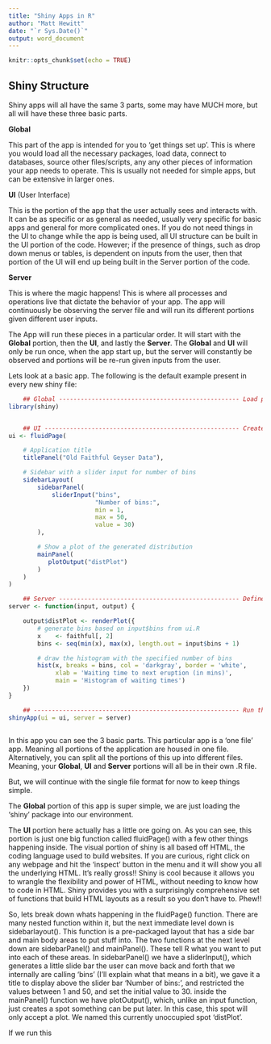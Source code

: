 ```yaml
---
title: "Shiny Apps in R"
author: "Matt Hewitt"
date: "`r Sys.Date()`"
output: word_document
---
```


```r
knitr::opts_chunk$set(echo = TRUE)
```

## Shiny Structure

Shiny apps will all have the same 3 parts, some may have MUCH more, but all will have these three basic parts. 

**Global**

This part of the app is intended for you to 'get things set up'. This is where you would load all the necessary packages, load data, connect to databases, source other files/scripts, any any other pieces of information your app needs to operate. This is usually not needed for simple apps, but can be extensive in larger ones. 

**UI** (User Interface)

This is the portion of the app that the user actually sees and interacts with. It can be as specific or as general as needed, usually very specific for basic apps and general for more complicated ones. If you do not need things in the UI to change while the app is being used, all UI structure can be built in the UI portion of the code. However; if the presence of things, such as drop down menus or tables, is dependent on inputs from the user, then that portion of the UI will end up being built in the Server portion of the code. 

**Server**

This is where the magic happens! This is where all processes and operations live that dictate the behavior of your app. The app will continuously be observing the server file and will run its different portions given different user inputs. 



The App will run these pieces in a particular order. It will start with the **Global** portion, then the **UI**, and lastly the **Server**. The **Global** and **UI** will only be run once, when the app start up, but the server will constantly be observed and portions will be re-run given inputs from the user. 



Lets look at a basic app. The following is the default example present in every new shiny file:

```r
    ## Global -------------------------------------------------- Load packages
library(shiny)


    ## UI ------------------------------------------------------ Create User Interface layout
ui <- fluidPage(

    # Application title
    titlePanel("Old Faithful Geyser Data"),

    # Sidebar with a slider input for number of bins 
    sidebarLayout(
        sidebarPanel(
            sliderInput("bins",
                        "Number of bins:",
                        min = 1,
                        max = 50,
                        value = 30)
        ),

        # Show a plot of the generated distribution
        mainPanel(
           plotOutput("distPlot")
        )
    )
)

    ## Server -------------------------------------------------- Define Server logic
server <- function(input, output) {

    output$distPlot <- renderPlot({
        # generate bins based on input$bins from ui.R
        x    <- faithful[, 2]
        bins <- seq(min(x), max(x), length.out = input$bins + 1)

        # draw the histogram with the specified number of bins
        hist(x, breaks = bins, col = 'darkgray', border = 'white',
             xlab = 'Waiting time to next eruption (in mins)',
             main = 'Histogram of waiting times')
    })
}

    ## --------------------------------------------------------- Run the application 
shinyApp(ui = ui, server = server)



```


In this app you can see the 3 basic parts. This particular app is a 'one file' app. Meaning all portions of the application are housed in one file. Alternatively, you can split all the portions of this up into different files. Meaning, your **Global**, **UI** and **Server** portions will all be in their own .R file. 

But, we will continue with the single file format for now to keep things simple. 

The **Global** portion of this app is super simple, we are just loading the 'shiny' package into our environment. 

The **UI** portion here actually has a little ore going on. As you can see, this portion is just one big function called fluidPage() with a few other things happening inside. The visual portion of shiny is all based off HTML, the coding language used to build websites. If you are curious, right click on any webpage and hit the 'inspect' button in the menu and it will show you all the underlying HTML. It's really gross!! Shiny is cool because it allows you to wrangle the flexibility and power of HTML, without needing to know how to code in HTML. Shiny provides you with a surprisingly comprehensive set of functions that build HTML layouts as a result so you don't have to. Phew!!

So, lets break down whats happening in the fluidPage() function. There are many nested function within it, but the next immediate level down is sidebarlayout(). This function is a pre-packaged layout that has a side bar and main body areas to put stuff into. The two functions at the next level down are sidebarPanel() and mainPanel(). These tell R what you want to put into each of these areas. In sidebarPanel() we have a sliderInput(), which generates a little slide bar the user can move back and forth that we internally are calling 'bins' (I'll explain what that means in a bit), we gave it a title to display above the slider bar 'Number of bins:', and restricted the values between 1 and 50, and set the initial value to 30. inside the mainPanel() function we have plotOutput(), which, unlike an input function, just creates a spot something can be put later. In this case, this spot will only accept a plot. We named this currently unoccupied spot 'distPlot'.

If we run this 










